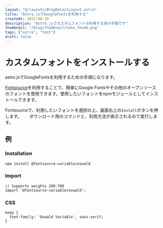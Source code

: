 ```yaml
---
layout: "@/layouts/BlogDetailLayout.astro"
title: "Astro.jsでGoogleFontsを利用する"
createAt: 2022-08-10
description: "Astro.jsでカスタムフォントの利用する為の手順です"
thumbnail: "/blog/thumbnail/note_thumb.png"
tags: ["astro", "test"]
draft: false
---
```


# カスタムフォントをインストールする

astro.jsでGoogleFontsを利用するための手順になります。

[Fontsource](https://fontsource.org/)を利用することで、簡単にGoogle Fontsやその他のオープンソースのフォントを使用できます。使用したいフォントをnpmモジュールとしてインストールできます。

Fontsourceで、利用したいフォントを選択の上、画面右上の`Install`ボタンを押します。　　
ダウンロード用のコマンドと、利用方法が表示されるので実行します。

## 例

### Installation

```
npm install @fontsource-variable/oswald
```

### Import

```
// Supports weights 200-700
import '@fontsource-variable/oswald';
```

### CSS

```
body {
  font-family: 'Oswald Variable', sans-serif;
}
```

